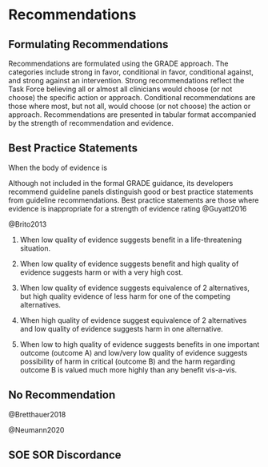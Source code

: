 # Recommendations

## Formulating Recommendations

Recommendations are formulated using the GRADE approach. 
The categories include strong in favor, conditional in favor, conditional against, and strong against an intervention. 
Strong recommendations reflect the Task Force believing all or almost all clinicians would choose (or not choose) the specific action or approach. 
Conditional recommendations are those where most, but not all, would choose (or not choose) the action or approach.
Recommendations are presented in tabular format accompanied by the strength of recommendation and evidence. 

## Best Practice Statements

When the body of evidence is

Although not included in the formal GRADE guidance, its developers recommend guideline panels distinguish good or best practice statements from guideline recommendations.
Best practice statements are those where evidence is inappropriate for a strength of evidence rating  @Guyatt2016
 


@Brito2013

1. When low quality of evidence suggests benefit in a life-threatening situation. 

2. When low quality of evidence suggests benefit and high quality of evidence suggests harm or with a very high cost. 

3. When low quality of evidence suggests equivalence of 2 alternatives, but high quality evidence of less harm for one of the competing alternatives. 

4. When high quality of evidence suggest equivalence of 2 alternatives and low quality of evidence suggests harm in one alternative. 

5. When low to high quality of evidence suggests benefits in one important outcome (outcome A) and low/very low quality of evidence suggests possibility of harm in critical (outcome B) and the harm regarding outcome B is valued much more highly than any benefit vis-a-vis.

## No Recommendation

@Bretthauer2018

@Neumann2020

## SOE SOR Discordance
